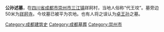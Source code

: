 {{unreferenced|time=2013-05-18T06:03:40+00:00}}
'''公孙述墓'''，在[[四川省|四川省]][[成都市|成都市]][[崇州市|崇州市]][[三江镇_(崇州市)|三江镇]]牂牁村，当地人俗称“代王坟”。墓旁边50米为[[牂牁寺|牂牁寺]]。今坟墓已被平为农地。也有人将之误认为[[卓王孙|卓王孙]]之墓。

[[Category:成都建筑史|Category:成都建筑史]]
[[Category:成都墓葬|Category:成都墓葬]]
[[Category:崇州市|Category:崇州市]]